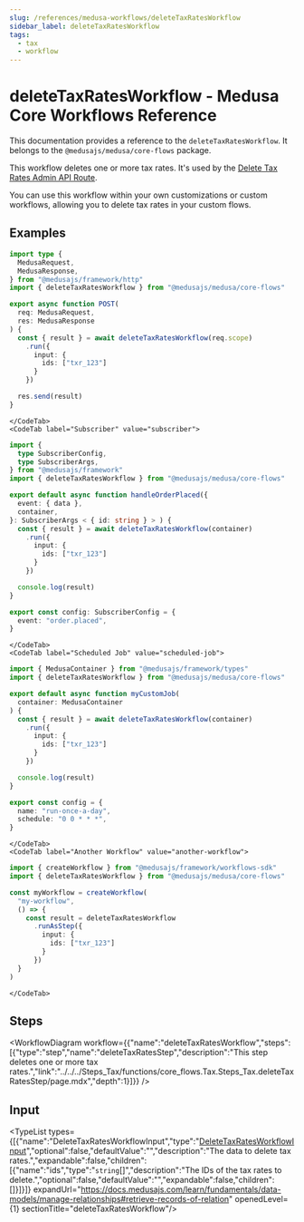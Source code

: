 ```yaml
---
slug: /references/medusa-workflows/deleteTaxRatesWorkflow
sidebar_label: deleteTaxRatesWorkflow
tags:
  - tax
  - workflow
---
```



# deleteTaxRatesWorkflow - Medusa Core Workflows Reference

This documentation provides a reference to the `deleteTaxRatesWorkflow`. It belongs to the `@medusajs/medusa/core-flows` package.

This workflow deletes one or more tax rates. It's used by the
[Delete Tax Rates Admin API Route](https://docs.medusajs.com/api/admin#tax-rates\_deletetaxratesid).

You can use this workflow within your own customizations or custom workflows, allowing you
to delete tax rates in your custom flows.

<SourceCodeLink link="https://github.com/medusajs/medusa/blob/e3d5457b5c990bb230daebe316ee2486913c27f6/packages/core/core-flows/src/tax/workflows/delete-tax-rates.ts#L38" />

## Examples

<CodeTabs group="workflow-exection">
    <CodeTab label="API Route" value="api-route">
    
```ts title="src/api/workflow/route.ts"
import type {
  MedusaRequest,
  MedusaResponse,
} from "@medusajs/framework/http"
import { deleteTaxRatesWorkflow } from "@medusajs/medusa/core-flows"

export async function POST(
  req: MedusaRequest,
  res: MedusaResponse
) {
  const { result } = await deleteTaxRatesWorkflow(req.scope)
    .run({
      input: {
        ids: ["txr_123"]
      }
    })

  res.send(result)
}
```

    </CodeTab>
    <CodeTab label="Subscriber" value="subscriber">
    
```ts title="src/subscribers/order-placed.ts"
import {
  type SubscriberConfig,
  type SubscriberArgs,
} from "@medusajs/framework"
import { deleteTaxRatesWorkflow } from "@medusajs/medusa/core-flows"

export default async function handleOrderPlaced({
  event: { data },
  container,
}: SubscriberArgs < { id: string } > ) {
  const { result } = await deleteTaxRatesWorkflow(container)
    .run({
      input: {
        ids: ["txr_123"]
      }
    })

  console.log(result)
}

export const config: SubscriberConfig = {
  event: "order.placed",
}
```

    </CodeTab>
    <CodeTab label="Scheduled Job" value="scheduled-job">
    
```ts title="src/jobs/message-daily.ts"
import { MedusaContainer } from "@medusajs/framework/types"
import { deleteTaxRatesWorkflow } from "@medusajs/medusa/core-flows"

export default async function myCustomJob(
  container: MedusaContainer
) {
  const { result } = await deleteTaxRatesWorkflow(container)
    .run({
      input: {
        ids: ["txr_123"]
      }
    })

  console.log(result)
}

export const config = {
  name: "run-once-a-day",
  schedule: "0 0 * * *",
}
```

    </CodeTab>
    <CodeTab label="Another Workflow" value="another-workflow">
    
```ts title="src/workflows/my-workflow.ts"
import { createWorkflow } from "@medusajs/framework/workflows-sdk"
import { deleteTaxRatesWorkflow } from "@medusajs/medusa/core-flows"

const myWorkflow = createWorkflow(
  "my-workflow",
  () => {
    const result = deleteTaxRatesWorkflow
      .runAsStep({
        input: {
          ids: ["txr_123"]
        }
      })
  }
)
```

    </CodeTab>
  </CodeTabs>

## Steps

<WorkflowDiagram workflow={{"name":"deleteTaxRatesWorkflow","steps":[{"type":"step","name":"deleteTaxRatesStep","description":"This step deletes one or more tax rates.","link":"../../../Steps_Tax/functions/core_flows.Tax.Steps_Tax.deleteTaxRatesStep/page.mdx","depth":1}]}} />

## Input

<TypeList types={[{"name":"DeleteTaxRatesWorkflowInput","type":"[DeleteTaxRatesWorkflowInput](../../../../types/core_flows.DeleteTaxRatesWorkflowInput/page.mdx)","optional":false,"defaultValue":"","description":"The data to delete tax rates.","expandable":false,"children":[{"name":"ids","type":"`string`[]","description":"The IDs of the tax rates to delete.","optional":false,"defaultValue":"","expandable":false,"children":[]}]}]} expandUrl="https://docs.medusajs.com/learn/fundamentals/data-models/manage-relationships#retrieve-records-of-relation" openedLevel={1} sectionTitle="deleteTaxRatesWorkflow"/>
